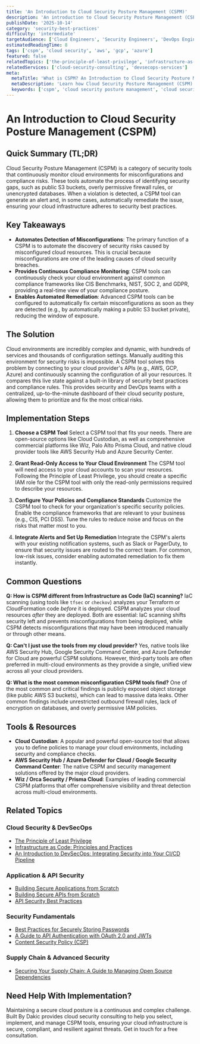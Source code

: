 ```yaml
---
title: 'An Introduction to Cloud Security Posture Management (CSPM)'
description: 'An introduction to Cloud Security Posture Management (CSPM), explaining how these automated tools detect and remediate misconfigurations in your cloud environments.'
publishDate: '2025-10-14'
category: 'security-best-practices'
difficulty: 'intermediate'
targetAudience: ['Cloud Engineers', 'Security Engineers', 'DevOps Engineers']
estimatedReadingTime: 8
tags: ['cspm', 'cloud security', 'aws', 'gcp', 'azure']
featured: false
relatedTopics: ['the-principle-of-least-privilege', 'infrastructure-as-code-principles-and-practices', 'building-secure-applications-from-scratch', 'building-secure-apis-from-scratch', 'securing-your-supply-chain-a-guide-to-managing-open-source-dependencies', 'an-introduction-to-devsecops', 'best-practices-for-securely-storing-passwords', 'api-security-best-practices', 'content-security-policy-csp', 'a-guide-to-api-authentication-with-oauth-2-0-and-jwts']
relatedServices: ['cloud-security-consulting', 'devsecops-services']
meta:
  metaTitle: 'What is CSPM? An Introduction to Cloud Security Posture Management'
  metaDescription: 'Learn how Cloud Security Posture Management (CSPM) tools work to automatically find and fix security misconfigurations in your AWS, GCP, or Azure environments.'
  keywords: ['cspm', 'cloud security posture management', 'cloud security', 'cloud misconfiguration']
---
```


# An Introduction to Cloud Security Posture Management (CSPM)

## Quick Summary (TL;DR)

Cloud Security Posture Management (CSPM) is a category of security tools that continuously monitor cloud environments for misconfigurations and compliance risks. These tools automate the process of identifying security gaps, such as public S3 buckets, overly permissive firewall rules, or unencrypted databases. When a violation is detected, a CSPM tool can generate an alert and, in some cases, automatically remediate the issue, ensuring your cloud infrastructure adheres to security best practices.

## Key Takeaways

- **Automates Detection of Misconfigurations**: The primary function of a CSPM is to automate the discovery of security risks caused by misconfigured cloud resources. This is crucial because misconfigurations are one of the leading causes of cloud security breaches.
- **Provides Continuous Compliance Monitoring**: CSPM tools can continuously check your cloud environment against common compliance frameworks like CIS Benchmarks, NIST, SOC 2, and GDPR, providing a real-time view of your compliance posture.
- **Enables Automated Remediation**: Advanced CSPM tools can be configured to automatically fix certain misconfigurations as soon as they are detected (e.g., by automatically making a public S3 bucket private), reducing the window of exposure.

## The Solution

Cloud environments are incredibly complex and dynamic, with hundreds of services and thousands of configuration settings. Manually auditing this environment for security risks is impossible. A CSPM tool solves this problem by connecting to your cloud provider's APIs (e.g., AWS, GCP, Azure) and continuously scanning the configuration of all your resources. It compares this live state against a built-in library of security best practices and compliance rules. This provides security and DevOps teams with a centralized, up-to-the-minute dashboard of their cloud security posture, allowing them to prioritize and fix the most critical risks.

## Implementation Steps

1.  **Choose a CSPM Tool**
    Select a CSPM tool that fits your needs. There are open-source options like Cloud Custodian, as well as comprehensive commercial platforms like Wiz, Palo Alto Prisma Cloud, and native cloud provider tools like AWS Security Hub and Azure Security Center.

2.  **Grant Read-Only Access to Your Cloud Environment**
    The CSPM tool will need access to your cloud accounts to scan your resources. Following the Principle of Least Privilege, you should create a specific IAM role for the CSPM tool with only the read-only permissions required to describe your resources.

3.  **Configure Your Policies and Compliance Standards**
    Customize the CSPM tool to check for your organization's specific security policies. Enable the compliance frameworks that are relevant to your business (e.g., CIS, PCI DSS). Tune the rules to reduce noise and focus on the risks that matter most to you.

4.  **Integrate Alerts and Set Up Remediation**
    Integrate the CSPM's alerts with your existing notification systems, such as Slack or PagerDuty, to ensure that security issues are routed to the correct team. For common, low-risk issues, consider enabling automated remediation to fix them instantly.

## Common Questions

**Q: How is CSPM different from Infrastructure as Code (IaC) scanning?**
IaC scanning (using tools like `tfsec` or `checkov`) analyzes your Terraform or CloudFormation code _before_ it is deployed. CSPM analyzes your cloud resources _after_ they are deployed. Both are essential: IaC scanning shifts security left and prevents misconfigurations from being deployed, while CSPM detects misconfigurations that may have been introduced manually or through other means.

**Q: Can't I just use the tools from my cloud provider?**
Yes, native tools like AWS Security Hub, Google Security Command Center, and Azure Defender for Cloud are powerful CSPM solutions. However, third-party tools are often preferred in multi-cloud environments as they provide a single, unified view across all your cloud providers.

**Q: What is the most common misconfiguration CSPM tools find?**
One of the most common and critical findings is publicly exposed object storage (like public AWS S3 buckets), which can lead to massive data leaks. Other common findings include unrestricted outbound firewall rules, lack of encryption on databases, and overly permissive IAM policies.

## Tools & Resources

- **Cloud Custodian**: A popular and powerful open-source tool that allows you to define policies to manage your cloud environments, including security and compliance checks.
- **AWS Security Hub / Azure Defender for Cloud / Google Security Command Center**: The native CSPM and security management solutions offered by the major cloud providers.
- **Wiz / Orca Security / Prisma Cloud**: Examples of leading commercial CSPM platforms that offer comprehensive visibility and threat detection across multi-cloud environments.

## Related Topics

### Cloud Security & DevSecOps
- [The Principle of Least Privilege](/topics/the-principle-of-least-privilege)
- [Infrastructure as Code: Principles and Practices](/topics/infrastructure-as-code-principles-and-practices)
- [An Introduction to DevSecOps: Integrating Security into Your CI/CD Pipeline](/topics/an-introduction-to-devsecops)

### Application & API Security
- [Building Secure Applications from Scratch](/topics/building-secure-applications-from-scratch)
- [Building Secure APIs from Scratch](/topics/building-secure-apis-from-scratch)
- [API Security Best Practices](/topics/api-security-best-practices)

### Security Fundamentals
- [Best Practices for Securely Storing Passwords](/topics/best-practices-for-securely-storing-passwords)
- [A Guide to API Authentication with OAuth 2.0 and JWTs](/topics/a-guide-to-api-authentication-with-oauth-2-0-and-jwts)
- [Content Security Policy (CSP)](/topics/content-security-policy-csp)

### Supply Chain & Advanced Security
- [Securing Your Supply Chain: A Guide to Managing Open Source Dependencies](/topics/securing-your-supply-chain-a-guide-to-managing-open-source-dependencies)

## Need Help With Implementation?

Maintaining a secure cloud posture is a continuous and complex challenge. Built By Dakic provides cloud security consulting to help you select, implement, and manage CSPM tools, ensuring your cloud infrastructure is secure, compliant, and resilient against threats. Get in touch for a free consultation.
